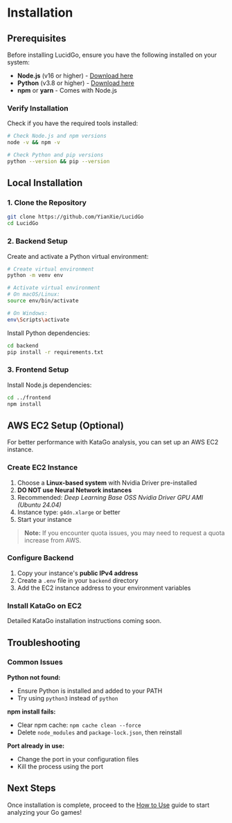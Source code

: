 # Installation

## Prerequisites

Before installing LucidGo, ensure you have the following installed on your system:

- **Node.js** (v16 or higher) - [Download here](https://nodejs.org/)
- **Python** (v3.8 or higher) - [Download here](https://www.python.org/downloads/)
- **npm** or **yarn** - Comes with Node.js

### Verify Installation

Check if you have the required tools installed:

```bash
# Check Node.js and npm versions
node -v && npm -v

# Check Python and pip versions
python --version && pip --version
```

## Local Installation

### 1. Clone the Repository

```bash
git clone https://github.com/YianXie/LucidGo
cd LucidGo
```

### 2. Backend Setup

Create and activate a Python virtual environment:

```bash
# Create virtual environment
python -m venv env

# Activate virtual environment
# On macOS/Linux:
source env/bin/activate

# On Windows:
env\Scripts\activate
```

Install Python dependencies:

```bash
cd backend
pip install -r requirements.txt
```

### 3. Frontend Setup

Install Node.js dependencies:

```bash
cd ../frontend
npm install
```

## AWS EC2 Setup (Optional)

For better performance with KataGo analysis, you can set up an AWS EC2 instance.

### Create EC2 Instance

1. Choose a **Linux-based system** with Nvidia Driver pre-installed
2. **DO NOT use Neural Network instances**
3. Recommended: _Deep Learning Base OSS Nvidia Driver GPU AMI (Ubuntu 24.04)_
4. Instance type: `g4dn.xlarge` or better
5. Start your instance

> **Note:** If you encounter quota issues, you may need to request a quota increase from AWS.

### Configure Backend

1. Copy your instance's **public IPv4 address**
2. Create a `.env` file in your `backend` directory
3. Add the EC2 instance address to your environment variables

### Install KataGo on EC2

Detailed KataGo installation instructions coming soon.

## Troubleshooting

### Common Issues

**Python not found:**
- Ensure Python is installed and added to your PATH
- Try using `python3` instead of `python`

**npm install fails:**
- Clear npm cache: `npm cache clean --force`
- Delete `node_modules` and `package-lock.json`, then reinstall

**Port already in use:**
- Change the port in your configuration files
- Kill the process using the port

## Next Steps

Once installation is complete, proceed to the [How to Use](/docs/how-to-use) guide to start analyzing your Go games!
